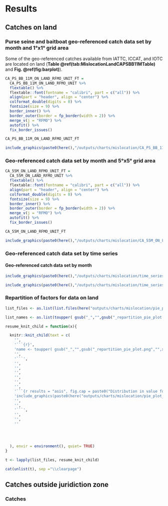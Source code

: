 # Results 

## Catches on land {-}

### Purse seine and baitboat geo-referenced catch data set by month and 1°x1° grid area

Some of the geo-referenced catches available from IATTC, ICCAT, and IOTC are located on land (**Table \@ref(tab:MislocationLandCAPSBB11MTable)** and **Fig. \@ref(fig:barplot)**).


```r
CA_PS_BB_11M_ON_LAND_RFMO_UNIT_FT = 
  CA_PS_BB_11M_ON_LAND_RFMO_UNIT %>%
  flextable() %>%
  flextable::font(fontname = "calibri", part = c("all")) %>% 
  align(part = "header", align = "center") %>% 
  colformat_double(digits = 0) %>%
  fontsize(size = 9) %>% 
  border_inner() %>% 
  border_outer(border = fp_border(width = 2)) %>% 
  merge_v(j = "RFMO") %>% 
  autofit() %>% 
  fix_border_issues()

CA_PS_BB_11M_ON_LAND_RFMO_UNIT_FT
```

```r
include_graphics(paste0(here(),"/outputs/charts/mislocation/CA_PS_BB_11M_ON_LAND_MAP.png"))
```

### Geo-referenced catch data set by month and 5°x5° grid area

```r
CA_55M_ON_LAND_RFMO_UNIT_FT = 
  CA_55M_ON_LAND_RFMO_UNIT %>%
  flextable() %>%
  flextable::font(fontname = "calibri", part = c("all")) %>% 
  align(part = "header", align = "center") %>% 
  colformat_double(digits = 0) %>%
  fontsize(size = 9) %>% 
  border_inner() %>% 
  border_outer(border = fp_border(width = 2)) %>% 
  merge_v(j = "RFMO") %>% 
  autofit() %>% 
  fix_border_issues()

CA_55M_ON_LAND_RFMO_UNIT_FT
```

```r
include_graphics(paste0(here(),"/outputs/charts/mislocation/CA_55M_ON_LAND_MAP_PAC.png"))
```


### Geo-referenced catch data set by time series

#### Geo-referenced catch data set by month 

```r
include_graphics(paste0(here(),"/outputs/charts/mislocation/time_series_mislocated.png"))
```


```r

include_graphics(paste0(here(),"/outputs/charts/mislocation/time_series_mislocated_by_trfmo.png"))

```

### Repartition of factors for data on land

```r

list_files <- as.list(list.files(here("outputs/charts/mislocation/pie_plot_factors")))

list_names <- as.list(toupper( gsub("_","",gsub("_repartition_pie_plot.png","",list_files))))

```



```r
resume_knit_child = function(x){

  knitr::knit_child(text = c(
    '',
    '```{r}',
    'name <- toupper( gsub("_","",gsub("_repartition_pie_plot.png","",x)))',
    '',
    '```',
    '',
    '',
    '',
    '',
    '',
    '',
    '```{r results = "asis", fig.cap = paste0("Distribution in value for the dimension : ",name)}',
    'include_graphics(paste0(here("outputs/charts/mislocation/pie_plot_factors/", x)))',
    '',
    '',
    '```',
    '',
    '',
    ''




  ), envir = environment(), quiet= TRUE)
}


```

```r

t <- lapply(list_files, resume_knit_child)

```

```r

cat(unlist(t), sep ="\\clearpage")

```


## Catches outside juridiction zone {-}

### Catches 


